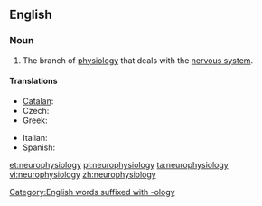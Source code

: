 ==English==
{{wikipedia}}
===Noun===
{{en-noun|-}}

# {{context|physiology|neuroscience}} The branch of [[physiology]] that deals with the [[nervous system]].

====Translations====
{{trans-top|branch of physiology that deals with the nervous system}}
* [[Catalan]]: {{t-|ca|neurofisiologia|f}}
* Czech: {{t-|cs|neurofyziologie|f}}
* Greek: {{t+|el|νευροφυσιολογία|f|tr=nevrofisiología}}
{{trans-mid}}
* Italian: {{t-|it|neurofisiologia|f}}
* Spanish: {{t-|es|neurofisiología|f}}
{{trans-bottom}}

[[et:neurophysiology]]
[[pl:neurophysiology]]
[[ta:neurophysiology]]
[[vi:neurophysiology]]
[[zh:neurophysiology]]
[[Category:English words suffixed with -ology]]